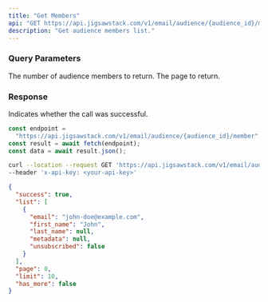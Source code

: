 ```yaml
---
title: "Get Members"
api: "GET https://api.jigsawstack.com/v1/email/audience/{audience_id}/member"
description: "Get audience members list."
---
```


### Query Parameters

<ParamField query="limit" default="30" type="string">
  The number of audience members to return.
</ParamField>

<ParamField query="page" default="1" type="string">
  The page to return.
</ParamField>

<Snippet file="header.mdx" />

### Response

<ResponseField name="success" type="boolean">
  Indicates whether the call was successful.
</ResponseField>

<RequestExample>

```javascript Node.js
const endpoint =
  "https://api.jigsawstack.com/v1/email/audience/{audience_id}/member";
const result = await fetch(endpoint);
const data = await result.json();
```

```bash cURL
curl --location --request GET 'https://api.jigsawstack.com/v1/email/audience/{audience_id}/member' \
--header 'x-api-key: <your-api-key>'
```

</RequestExample>

<ResponseExample>

```json Response
{
  "success": true,
  "list": [
    {
      "email": "john-doe@example.com",
      "first_name": "John",
      "last_name": null,
      "metadata": null,
      "unsubscribed": false
    }
  ],
  "page": 0,
  "limit": 10,
  "has_more": false
}
```

</ResponseExample>
